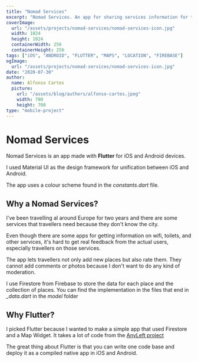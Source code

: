 ```yaml
---
title: "Nomad Services"
excerpt: "Nomad Services. An app for sharing services information for traveles by travelers. Take a look at how it was made, what technologies where used and why..."
coverImage:
  url: "/assets/projects/nomad-services/nomad-services-icon.jpg"
  width: 1024
  height: 1024
  containerWidth: 256
  containerHeight: 256
tags: ["iOS", "ANDROID", "FLUTTER", "MAPS", "LOCATION", "FIREBASE"]
ogImage:
  url: "/assets/projects/nomad-services/nomad-services-icon.jpg"
date: "2020-07-30"
author:
  name: Alfonso Cartes
  picture:
    url: "/assets/blog/authors/alfonso-cartes.jpeg"
    width: 700
    height: 700
type: "mobile-project"
---
```


# Nomad Services

Nomad Services is an app made with **Flutter** for iOS and Android devices.

I used Material UI as the design framework for unification between iOS and Android.

The app uses a colour scheme found in the _constants.dart_ file.

<!-- ADD SCREENSHOTS -->

## Why a Nomad Services?

I've been travelling al around Europe for two years and there are some services that travellers need because they don't know the city.

Even though there are some apps for getting information on wifi, toilets, and other services, it's hard to get real feedback from the actual users, especially travellers on those services.

The app lets travellers not only add new places but also rate them. They cannot add comments or photos because I don't want to do any kind of moderation.

I use Firestore from Firebase to store the data for each place and the collection of places. You can find the implementation in the files that end in _\_data.dart_ in the _model_ folder

## Why Flutter?

I picked Flutter because I wanted to make a simple app that used Firestore and a Map Widget. It takes a lot of code from the [AnyLeft project](http://www.cartes.dev/portfolio/mobile-development/mobile-projects/anyleft-v1)

The great thing about Flutter is that you can write one code base and deploy it as a compiled native app in iOS and Android.

<!--## Code explanation

[Take a look at the code on GitHub](https.//www.github.com)-->

<!-- ### How the project is structured

The app has four main folders: services, model, screens, widgets (going from backend to frontend).

#### Services

The services folder contains the files necessary for location, networking, shared preferences, and other interactions with APIs and system services via Flutter Packages.

#### Model

This is the folder where the classes of each type of service are. Also, the implementation of the Firestore data handling can be found in the files that end in *_data.dart*

#### Screens

The screens are stored in this folder. They are divided into a details screen for each service and a homepage screen.

#### Widgets -->
